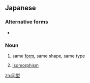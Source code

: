 ==Japanese==
{{ja-kanjitab|どう|けい|yomi=on}}

===Alternative forms===
* {{l|ja|同形}}

===Noun===
{{ja-noun|どうけい}}

# same [[form]], same shape, same type
#: {{ja-usex|事故を起こした列車と同型の車両|じこ を おこした れっしゃ と どうけい の しゃりょう|the same type of train as the one involved in the accident}}
# {{lb|ja|mathematics|sort=とうけい'}} [[isomorphism]]

[[zh:同型]]